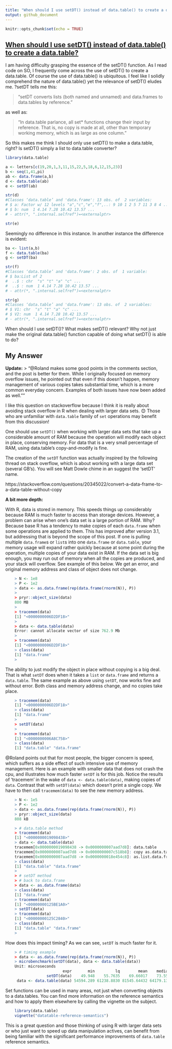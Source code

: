 ```yaml
---
title: "When should I use setDT() instead of data.table() to create a data.table?"
output: github_document
---
```


```r
knitr::opts_chunk$set(echo = TRUE)
```

## [When should I use setDT() instead of data.table() to create a data.table?](https://stackoverflow.com/questions/41917887/when-should-i-use-setdt-instead-of-data-table-to-create-a-data-table)


I am having difficulty grasping the essence of the setDT() function. As I read code on SO, I frequently come across the use of setDT() to create a data.table. Of course the use of data.table() is ubiquitous. I feel like I solidly comprehend the nature of data.table() yet the relevance of setDT() eludes me. ?setDT tells me this:

> "setDT converts lists (both named and unnamed) and data.frames to data.tables by reference."

as well as:

> "In data.table parlance, all set* functions change their input by reference. That is, no copy is made at all, other than temporary working memory, which is as large as one column."

So this makes me think I should only use setDT() to make a data.table, right? Is setDT() simply a list to data.table converter?

```r
library(data.table)

a <- letters[c(19,20,1,3,11,15,22,5,18,6,12,15,23)]
b <- seq(1,41,pi)
ab <- data.frame(a,b)
d <- data.table(ab)
e <- setDT(ab)

str(d)
#Classes ‘data.table’ and 'data.frame': 13 obs. of  2 variables:
# $ a: Factor w/ 12 levels "a","c","e","f",..: 9 10 1 2 5 7 11 3 8 4 ...
# $ b: num  1 4.14 7.28 10.42 13.57 ...
# - attr(*, ".internal.selfref")=<externalptr>

str(e)
```


Seemingly no difference in this instance. In another instance the difference is evident:

```r
ba <- list(a,b)
f <- data.table(ba)
g <- setDT(ba)

str(f)
#Classes ‘data.table’ and 'data.frame': 2 obs. of  1 variable:
# $ ba:List of 2
#  ..$ : chr  "s" "t" "a" "c" ...
#  ..$ : num  1 4.14 7.28 10.42 13.57 ...
# - attr(*, ".internal.selfref")=<externalptr>

str(g)
#Classes ‘data.table’ and 'data.frame': 13 obs. of  2 variables:
# $ V1: chr  "s" "t" "a" "c" ...
# $ V2: num  1 4.14 7.28 10.42 13.57 ...
# - attr(*, ".internal.selfref")=<externalptr>
```

When should I use setDT()? What makes setDT() relevant? Why not just make the original data.table() function capable of doing what setDT() is able to do?


## My Answer

**Update:**
>       "@Roland makes some good points in the comments section, and the post is better for them. While I originally focused on memory overflow issues, he pointed out that even if this doesn't happen, memory management of various copies takes substantial time, which is a more common everyday concern. Examples of both issues have now been added as well.""

I like this question on stackoverflow because I think it is really about avoiding stack overflow in R when dealing with larger data sets. 😊  Those who are unfamiliar with `data.table` family of `set` operations may benefit from this discussion!

One should use `setDT()` when working with larger data sets that take up a considerable amount of RAM because the operation will modify each object in place, conserving memory. For data that is a very small percentage of RAM, using data.table’s copy-and-modify is fine. 

The creation of the `setDT` function was actually inspired by the following thread on stack overflow, which is about working with a large data set (several GB's). You will see Matt Dowle chime in an suggest the 'setDT' name.

 https://stackoverflow.com/questions/20345022/convert-a-data-frame-to-a-data-table-without-copy

**A bit more depth:**

With R, data is stored in memory. This speeds things up considerably because RAM is much faster to access than storage devices. However, a problem can arise when one’s data set is a large portion of RAM. Why? Because base R has a tendency to make copies of each `data.frame` when some operations are applied to them. This has improved after version 3.1, but addressing that is beyond the scope of this post. If one is pulling multiple `data.frame`s or `list`s into one `data.frame` or `data.table`, your memory usage will expand rather quickly because at some point during the operation, multiple copies of your data exist in RAM. If the data set is big enough, you may run out of memory when all the copies are produced, and your stack will overflow. See example of this below. We get an error, and original memory address and class of object does not change.
 
```r
    > N <- 1e8
    > P <- 1e2
    > data <- as.data.frame(rep(data.frame(rnorm(N)), P))
    > 
    > pryr::object_size(data)
    800 MB
    > 
    > tracemem(data)
    [1] "<0000000006D2DF18>"
    > 
    > data <- data.table(data)
    Error: cannot allocate vector of size 762.9 Mb
    > 
    > tracemem(data)
    [1] "<0000000006D2DF18>"
    > class(data)
    [1] "data.frame"
    >
```

The ability to just modify the object in place without copying is a big deal. That is what `setDT` does when it takes a `list` or `data.frame` and returns a `data.table`. The same example as above using `setDT`, now works fine and without error. Both class and memory address change, and no copies take place.

```r
    > tracemem(data)
    [1] "<0000000006D2DF18>"
    > class(data)
    [1] "data.frame"
    > 
    > setDT(data)
    >  
    > tracemem(data)
    [1] "<0000000006A8C758>"
    > class(data)
    [1] "data.table" "data.frame"
```

@Roland points out that for most people, the bigger concern is speed, which suffers as a side effect of such intensive use of memory management. Here is an example with smaller data that does not crash the cpu, and illustrates how much faster `setDT` is for this job. Notice the results of 'tracemem' in the wake of `data <- data.table(data)`, making copies of `data`. Contrast that with `setDT(data)` which doesn't print a single copy. We have to then call `tracemem(data)` to see the new memory address.

```r
    > N <- 1e5
    > P <- 1e2
    > data <- as.data.frame(rep(data.frame(rnorm(N)), P))
    > pryr::object_size(data)
    808 kB

    > # data.table method
    > tracemem(data)
    [1] "<0000000019098438>"
    > data <- data.table(data)
    tracemem[0x0000000019098438 -> 0x0000000007aad7d8]: data.table 
    tracemem[0x0000000007aad7d8 -> 0x0000000007c518b8]: copy as.data.table.data.frame as.data.table data.table 
    tracemem[0x0000000007aad7d8 -> 0x0000000018e454c8]: as.list.data.frame as.list vapply copy as.data.table.data.frame as.data.table data.table 
    > class(data)
    [1] "data.table" "data.frame"
    > 
    > # setDT method
    > # back to data.frame
    > data <- as.data.frame(data)
    > class(data)
    [1] "data.frame"
    > tracemem(data)
    [1] "<00000000125BE1A0>"
    > setDT(data)
    > tracemem(data)
    [1] "<00000000125C2840>"
    > class(data)
    [1] "data.table" "data.frame"
    > 
```

How does this impact timing? As we can see, `setDT` is much faster for it.

```r
    > # timing example
    > data <- as.data.frame(rep(data.frame(rnorm(N)), P))
    > microbenchmark(setDT(data), data <- data.table(data))
    Unit: microseconds
                         expr       min         lq        mean    median            max neval        uq
                  setDT(data)    49.948    55.7635    69.66017    73.553        100.238   100    79.198
     data <- data.table(data) 54594.289 61238.8830 81545.64432 64179.131     611632.427   100 68647.917
```

Set functions can be used in many areas, not just when converting objects to a data.tables. You can find more information on the reference semantics and how to apply them elsewhere by calling the vignette on the subject. 

```r
    library(data.table)    
    vignette("datatable-reference-semantics")
```

This is a great question and those thinking of using R with larger data sets or who just want to speed up data manipulation actives, can benefit from being familiar with the significant performance improvements of `data.table` reference semantics.
